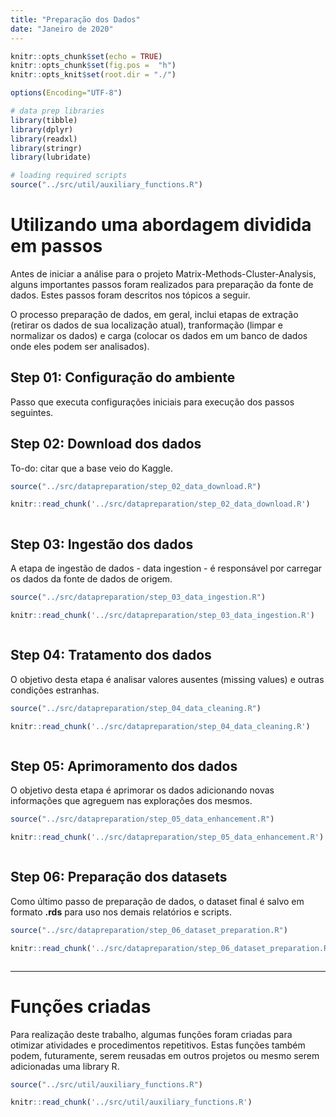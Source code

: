 ```yaml
---
title: "Preparação dos Dados"
date: "Janeiro de 2020"
---
```


```r
knitr::opts_chunk$set(echo = TRUE)
knitr::opts_chunk$set(fig.pos =  "h")
knitr::opts_knit$set(root.dir = "./")

options(Encoding="UTF-8")

# data prep libraries
library(tibble)
library(dplyr)
library(readxl)
library(stringr)
library(lubridate)

# loading required scripts
source("../src/util/auxiliary_functions.R")
```

# Utilizando uma abordagem dividida em passos

Antes de iniciar a análise para o projeto Matrix-Methods-Cluster-Analysis, alguns importantes passos foram realizados para preparação da fonte de dados. Estes passos foram descritos nos tópicos a seguir.

O processo preparação de dados, em geral, inclui etapas de extração (retirar os dados de sua localização atual), tranformação (limpar e normalizar os dados) e carga (colocar os dados em um banco de dados onde eles podem ser analisados).

## Step 01: Configuração do ambiente

Passo que executa configurações iniciais para execução dos passos seguintes.

## Step 02: Download dos dados

To-do: citar que a base veio do Kaggle.

``` r
source("../src/datapreparation/step_02_data_download.R")
```

```r
knitr::read_chunk('../src/datapreparation/step_02_data_download.R')
```

```r

```

## Step 03: Ingestão dos dados

A etapa de ingestão de dados - data ingestion - é responsável por carregar os dados da fonte de dados de origem.

``` r
source("../src/datapreparation/step_03_data_ingestion.R")
```

```r
knitr::read_chunk('../src/datapreparation/step_03_data_ingestion.R')
```

```r

```

## Step 04: Tratamento dos dados

O objetivo desta etapa é analisar valores ausentes (missing values) e outras condições estranhas.

``` r
source("../src/datapreparation/step_04_data_cleaning.R")
```

```r
knitr::read_chunk('../src/datapreparation/step_04_data_cleaning.R')
```

```r

```

## Step 05: Aprimoramento dos dados

O objetivo desta etapa é aprimorar os dados adicionando novas informações que agreguem nas explorações dos mesmos.

``` r
source("../src/datapreparation/step_05_data_enhancement.R")
```

```r
knitr::read_chunk('../src/datapreparation/step_05_data_enhancement.R')
```

```r

```

## Step 06: Preparação dos datasets

Como último passo de preparação de dados, o dataset final é salvo em formato **.rds** para uso nos demais relatórios e scripts.

``` r
source("../src/datapreparation/step_06_dataset_preparation.R")
```

```r
knitr::read_chunk('../src/datapreparation/step_06_dataset_preparation.R')
```

```r

```

*******************************************************************************

# Funções criadas

Para realização deste trabalho, algumas funções foram criadas para otimizar atividades e procedimentos repetitivos. Estas funções também podem, futuramente, serem reusadas em outros projetos ou mesmo serem adicionadas uma library R.

``` r
source("../src/util/auxiliary_functions.R")
```

```r
knitr::read_chunk('../src/util/auxiliary_functions.R')
```